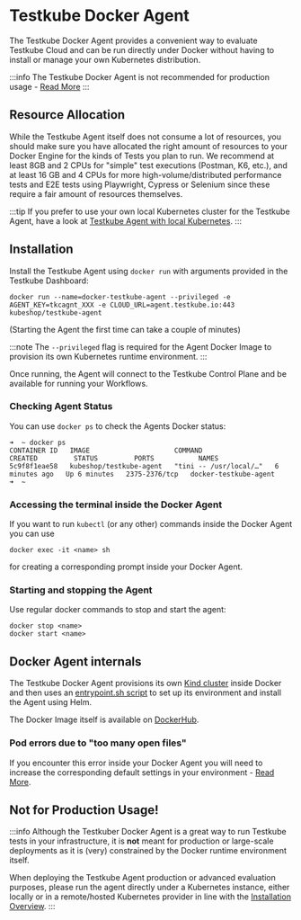 # Testkube Docker Agent

The Testkube Docker Agent provides a convenient way to evaluate Testkube Cloud and can be run directly under
Docker without having to install or manage your own Kubernetes distribution.

:::info
The Testkube Docker Agent is not recommended for production usage - [Read More](#not-for-production-usage)
:::

## Resource Allocation

While the Testkube Agent itself does not consume a lot of resources, you should make sure you have allocated the
right amount of resources to your Docker Engine for the kinds of Tests you plan to run. We recommend at least
8GB and 2 CPUs for "simple" test executions (Postman, K6, etc.), and at least 16 GB and 4 CPUs for more
high-volume/distributed performance tests and E2E tests using Playwright, Cypress or Selenium
since these require a fair amount of resources themselves.

:::tip
If you prefer to use your own local Kubernetes cluster for the Testkube Agent, have a look at
[Testkube Agent with local Kubernetes](/articles/install/quickstart-no-k8s).
:::

## Installation

Install the Testkube Agent using `docker run` with arguments provided in the Testkube Dashboard:

```shell
docker run --name=docker-testkube-agent --privileged -e AGENT_KEY=tkcagnt_XXX -e CLOUD_URL=agent.testkube.io:443 kubeshop/testkube-agent
```

(Starting the Agent the first time can take a couple of minutes)

:::note
The `--privileged` flag is required for the Agent Docker Image to provision its own Kubernetes runtime environment.
:::

Once running, the Agent will connect to the Testkube Control Plane and be available for running your Workflows.

### Checking Agent Status

You can use `docker ps` to check the Agents Docker status:

```shell
➜  ~ docker ps
CONTAINER ID   IMAGE                     COMMAND                  CREATED         STATUS         PORTS           NAMES
5c9f8f1eae58   kubeshop/testkube-agent   "tini -- /usr/local/…"   6 minutes ago   Up 6 minutes   2375-2376/tcp   docker-testkube-agent
➜  ~
```

### Accessing the terminal inside the Docker Agent

If you want to run `kubectl` (or any other) commands inside the Docker Agent you can use

```shell
docker exec -it <name> sh
```

for creating a corresponding prompt inside your Docker Agent.

### Starting and stopping the Agent

Use regular docker commands to stop and start the agent:

```shell
docker stop <name>
docker start <name>
```

## Docker Agent internals

The Testkube Docker Agent provisions its own [Kind cluster](https://kind.sigs.k8s.io/) inside Docker and then uses an
[entrypoint.sh script](https://github.com/kubeshop/testkube/blob/main/build/kind/entrypoint.sh) to set up its environment and install the Agent using Helm.

The Docker Image itself is available on [DockerHub](https://hub.docker.com/r/kubeshop/testkube-agent).

### Pod errors due to "too many open files"

If you encounter this error inside your Docker Agent you will need to increase the corresponding default settings
in your environment - [Read More](https://kind.sigs.k8s.io/docs/user/known-issues/#pod-errors-due-to-too-many-open-files).

## Not for Production Usage!

:::info
Although the Testkuber Docker Agent is a great way to run Testkube tests in your infrastructure, it is **not** meant
for production or large-scale deployments as it is (very) constrained by the Docker runtime environment itself.

When deploying the Testkube Agent production or advanced evaluation purposes, please run the agent directly under a
Kubernetes instance, either locally or in a remote/hosted Kubernetes provider in line with the
[Installation Overview](/articles/install/overview).
:::
